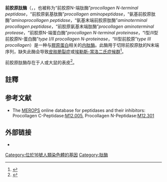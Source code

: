 {{protein
|Name=procollagen (type III) N-endopeptidase
|caption=
|image=
|width=
|HGNCid=8740
|Symbol=PCOLN3
|AltSymbols=PRSM1
|EntrezGene=5119
|OMIM=164010
|RefSeq=NM_002768
|UniProt=Q9HD42
|PDB=
|ECnumber=3.4.24.14
|Chromosome=16
|Arm=q
|Band=24.3
|LocusSupplementaryData=
}}

'''前胶原肽酶'''（{{lang-en|Procollagen peptidase}}，{{EC编号|3.4.24.14}}，也被称为“前胶原N-端肽酶”''procollagen N-terminal peptidase''，“前胶原氨基肽酶”''procollagen aminopeptidase''，“氨基前胶原肽酶”''aminoprocollagen peptidase''，“氨基末端前胶原肽酶”''aminoterminal procollagen peptidase''，“前胶原氨基末端肽酶”''procollagen aminoterminal protease''，“前胶原N-端蛋白酶”''procollagen N-terminal proteinase''，“I型/II型前胶原N-蛋白酶”''type I/II procollagen N-proteinase''，“III型前胶原”''type III procollagen''）是一种与[[膠原蛋白|膠原蛋白]]相关的[[内肽酶|内肽酶]]。此酶用于切除前胶原肽的N末端序列，缺失此酶会导致[[皮肤脆裂症|皮肤脆裂症]]或[[埃勒斯-當洛二氏症候群|埃勒斯-當洛二氏症候群]]<ref>{{Cite web |url=http://www.biology-online.org/dictionary/Procollagen_peptidase |title=存档副本 |accessdate=2015-11-29 |archive-date=2019-12-14 |archive-url=https://web.archive.org/web/20191214180859/https://www.biology-online.org/dictionary/Procollagen_peptidase |dead-url=no }}</ref>。

前胶原肽酶存在于人或大鼠的表皮<ref name="Procollagen Peptidase: An Enzyme Excising the Coordination Peptides of Procollagen">{{Cite journal|doi = 10.1073/pnas.68.12.3054|last1 = Lapière|first1 = C. M.|last2 = Lenaers|first2 = A.|last3 = Kohn|first3 = L. D.|title = Procollagen Peptidase: An Enzyme Excising the Coordination Peptides of Procollagen|journal = Proceedings of the National Academy of Sciences of the United States of America|volume = 68|issue = 12|pages = 3054–3058|year = 1971|pmid = 5289249|pmc = 389589}}</ref>。

==註釋==
{{Reflist}}

==  参考文献 ==
{{refbegin}}
* The [[MEROPS|MEROPS]] online database for peptidases and their inhibitors: Procollagen C-Peptidase:[http://merops.sanger.ac.uk/cgi-bin/merops.cgi?id=M12.005 M12.005], Procollagen N-Peptidase:[http://merops.sanger.ac.uk/cgi-bin/merops.cgi?id=M12.301 M12.301]
{{refend}}

==外部链接 ==
{{Portal|分子与细胞生物学|border=no}}
* {{MeshName|Procollagen+peptidase}}

{{金属内肽酶类}}
{{纤维状蛋白质}}
{{Metalloendopeptidases}}

{{DEFAULTSORT:Procollagen Peptidase}}
[[Category:位於16號人類染色體的基因|Category:位於16號人類染色體的基因]]
[[Category:肽酶|Category:肽酶]]